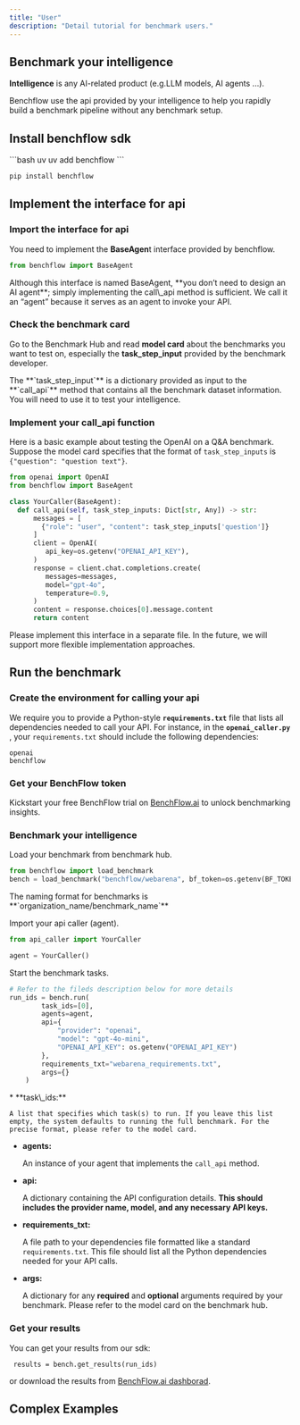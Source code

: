 ```yaml
---
title: "User"
description: "Detail tutorial for benchmark users."
---
```


## Benchmark your intelligence

**Intelligence** is any AI-related product (e.g.LLM models, AI agents ...).&#x20;

Benchflow use the api provided by your intelligence to help you rapidly build a benchmark pipeline without any benchmark setup.

## Install benchflow sdk

<CodeGroup>
  ```bash uv
  uv add benchflow
  ```

  ```bash pip
  pip install benchflow
  ```
</CodeGroup>

## Implement the interface for api

### Import the interface for api

You need to implement the **BaseAgen**t interface provided by benchflow.

```python
from benchflow import BaseAgent
```

<Note>
  Although this interface is named BaseAgent, **you don’t need to design an AI agent**; simply implementing the call\_api method is sufficient. We call it an “agent” because it serves as an agent to invoke your API.
</Note>

### Check the benchmark card

Go to the Benchmark Hub and read **model card** about the benchmarks you want to test on, especially the **task\_step\_input** provided by the benchmark developer.

<Check>
  The **`task_step_input`** is a dictionary provided as input to the **`call_api`** method that contains all the benchmark dataset information. You will need to use it to test your intelligence.
</Check>

### Implement your call\_api function

Here is a basic example about testing the OpenAI on a Q\&A benchmark. Suppose the model card specifies that the format of `task_step_inputs` is `{"question": "question text"}`.

```python openai_caller.py
from openai import OpenAI
from benchflow import BaseAgent

class YourCaller(BaseAgent):
  def call_api(self, task_step_inputs: Dict[str, Any]) -> str:
      messages = [
        {"role": "user", "content": task_step_inputs['question']}
      ]
      client = OpenAI(
         api_key=os.getenv("OPENAI_API_KEY"),
      )
      response = client.chat.completions.create(
         messages=messages,
         model="gpt-4o",
         temperature=0.9,
      )
      content = response.choices[0].message.content
      return content
```

<Note>
  Please implement this interface in a separate file. In the future, we will support more flexible implementation approaches.
</Note>

## Run the benchmark

### Create the environment for calling your api

We require you to provide a Python-style **`requirements.txt`** file that lists all dependencies needed to call your API. For instance, in the **`openai_caller.py`** , your `requirements.txt` should include the following dependencies:

```
openai
benchflow
```

### Get your BenchFlow token

Kickstart your free BenchFlow trial on <a href="https://benchflow.ai" target="_blank" rel="noopener noreferrer">BenchFlow.ai</a> to unlock benchmarking insights.

### Benchmark your intelligence

Load your benchmark from benchmark hub.

```python
from benchflow import load_benchmark
bench = load_benchmark("benchflow/webarena", bf_token=os.getenv(BF_TOKEN))
```

<Note>
  The naming format for benchmarks is **`organization_name/benchmark_name`**
</Note>

Import your api caller (agent).

```python
from api_caller import YourCaller

agent = YourCaller()
```

Start the benchmark tasks.

```python
# Refer to the fileds description below for more details
run_ids = bench.run(
        task_ids=[0],
        agents=agent,
        api={
            "provider": "openai", 
            "model": "gpt-4o-mini", 
            "OPENAI_API_KEY": os.getenv("OPENAI_API_KEY")
        },
        requirements_txt="webarena_requirements.txt",
        args={}
    )
```

<Accordion title="Fields Description" defaultOpen={false} icon="info" iconType="solid">
  * **task\_ids:**

    A list that specifies which task(s) to run. If you leave this list empty, the system defaults to running the full benchmark. For the precise format, please refer to the model card.

  * **agents:**

    An instance of your agent that implements the `call_api` method.&#x20;

  * **api:**

    A dictionary containing the API configuration details. **This should includes the provider name, model, and any necessary API keys.**&#x20;

  * **requirements\_txt:**

    A file path to your dependencies file formatted like a standard `requirements.txt`. This file should list all the Python dependencies needed for your API calls.

  * **args:**

    A dictionary for any **required** and **optional** arguments required by your benchmark. Please refer to the model card on the benchmark hub.
</Accordion>

### Get your results

You can get your results from our sdk:

```
 results = bench.get_results(run_ids)
```

or download the results from [BenchFlow.ai dashborad](https://benchflow.ai/jobs).

## Complex Examples

<CardGroup cols={3}>
  <Card title="Webarena" icon="sparkles" />

  <Card title="Rarebench" icon="sparkles" />

  <Card title="Webcanvas" icon="sparkles" />
</CardGroup>

##